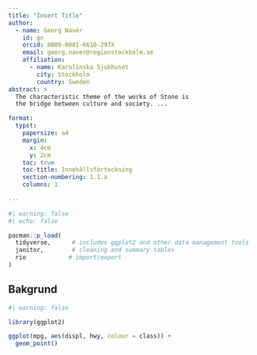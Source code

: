 ```yaml
---
title: "Insert Title"
author:
  - name: Georg Navér
    id: gn
    orcid: 0009-0001-6610-297X
    email: georg.naver@regionstockholm.se
    affiliation: 
      - name: Karolinska Sjukhuset
        city: Stockholm
        country: Sweden
abstract: > 
  The characteristic theme of the works of Stone is 
  the bridge between culture and society. ...

format:
  typst:
    papersize: a4
    margin:
      x: 4cm
      y: 2cm
    toc: true
    toc-title: Innehållsförteckning
    section-numbering: 1.1.a
    columns: 1
    
---
```


```r
#| warning: false
#| echo: false

pacman::p_load(
  tidyverse,      # includes ggplot2 and other data management tools
  janitor,        # cleaning and summary tables
  rio            # import/export
)

```

## Bakgrund

```r
#| warning: false

library(ggplot2)

ggplot(mpg, aes(displ, hwy, colour = class)) +
  geom_point()

```


